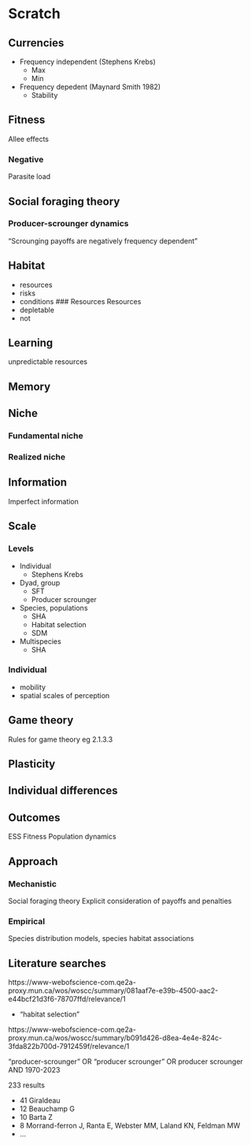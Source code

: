 # Scratch

## Currencies
- Frequency independent (Stephens Krebs)
	- Max
	- Min
- Frequency depedent (Maynard Smith 1982)
	- Stability

## Fitness
Allee effects

### Negative
Parasite load

## Social foraging theory
### Producer-scrounger dynamics
"Scrounging payoffs are negatively frequency dependent"

## Habitat
- resources
- risks
- conditions
### Resources
Resources
- depletable
- not



## Learning
unpredictable resources

## Memory



## Niche
### Fundamental niche
### Realized niche

## Information
Imperfect information

## Scale

### Levels
- Individual
	- Stephens Krebs
- Dyad, group
	- SFT
	- Producer scrounger
- Species, populations
	- SHA
	- Habitat selection
	- SDM
- Multispecies
	- SHA

### Individual
- mobility
- spatial scales of perception

## Game theory
Rules for game theory eg 2.1.3.3

## Plasticity

## Individual differences

## Outcomes
ESS
Fitness
Population dynamics

## Approach
### Mechanistic
Social foraging theory
Explicit consideration of payoffs and penalties

### Empirical
Species distribution models, species habitat associations




## Literature searches



https://www-webofscience-com.qe2a-proxy.mun.ca/wos/woscc/summary/081aaf7e-e39b-4500-aac2-e44bcf21d3f6-78707ffd/relevance/1


+ "habitat selection"



https://www-webofscience-com.qe2a-proxy.mun.ca/wos/woscc/summary/b091d426-d8ea-4e4e-824c-3fda822b700d-7912459f/relevance/1

"producer-scrounger" OR "producer scrounger" OR producer scrounger AND 1970-2023

233 results

- 41 Giraldeau
- 12 Beauchamp G
- 10 Barta Z
- 8 Morrand-ferron J, Ranta E, Webster MM, Laland KN, Feldman MW 
- ...
